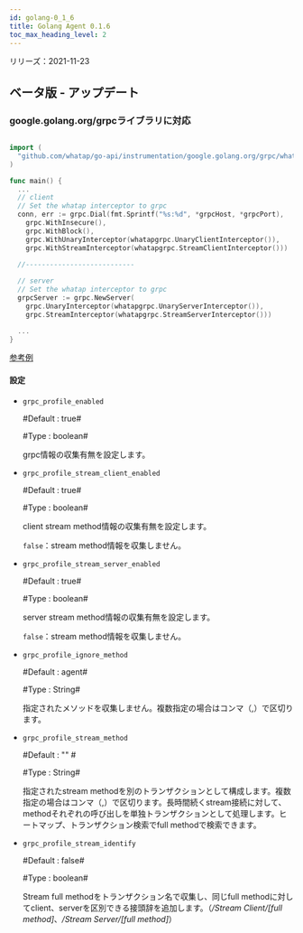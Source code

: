 ```yaml
---
id: golang-0_1_6
title: Golang Agent 0.1.6
toc_max_heading_level: 2
---
```



リリーズ：2021-11-23

## ベータ版 - アップデート

### google.golang.org/grpcライブラリに対応

```go title='Install guide'

import (
  "github.com/whatap/go-api/instrumentation/google.golang.org/grpc/whatapgrpc"
)

func main() {
  ...
  // client
  // Set the whatap interceptor to grpc
  conn, err := grpc.Dial(fmt.Sprintf("%s:%d", *grpcHost, *grpcPort),
    grpc.WithInsecure(),
    grpc.WithBlock(),
    grpc.WithUnaryInterceptor(whatapgrpc.UnaryClientInterceptor()),
    grpc.WithStreamInterceptor(whatapgrpc.StreamClientInterceptor()))
      
  //---------------------------

  // server
  // Set the whatap interceptor to grpc
  grpcServer := grpc.NewServer(
    grpc.UnaryInterceptor(whatapgrpc.UnaryServerInterceptor()),
    grpc.StreamInterceptor(whatapgrpc.StreamServerInterceptor()))

  ...
}
```

[参考例](https://github.com/whatap/go-api-example/tree/main/google.golang.org/grpc)

#### 設定

-   `grpc_profile_enabled`

    \#Default : true#

    \#Type : boolean# 

    grpc情報の収集有無を設定します。 

-   `grpc_profile_stream_client_enabled`

    \#Default : true#

    \#Type : boolean#

    client stream method情報の収集有無を設定します。

    `false`：stream method情報を収集しません。 

-   `grpc_profile_stream_server_enabled`

    \#Default : true#

    \#Type : boolean#

    server stream method情報の収集有無を設定します。

    `false`：stream method情報を収集しません。 

-   `grpc_profile_ignore_method`

    \#Default : agent#

    \#Type : String# 

    指定されたメソッドを収集しません。複数指定の場合はコンマ（,）で区切ります。

-   `grpc_profile_stream_method`

    \#Default : "" #

    \#Type : String# 

    指定されたstream methodを別のトランザクションとして構成します。複数指定の場合はコンマ（,）で区切ります。長時間続くstream接続に対して、methodそれぞれの呼び出しを単独トランザクションとして処理します。ヒートマップ、トランザクション検索でfull methodで検索できます。 

-   `grpc_profile_stream_identify`

    \#Default : false#

    \#Type : boolean#

    Stream full methodをトランザクション名で収集し、同じfull methodに対してclient、serverを区別できる接頭辞を追加します。（_/Stream Client/[full method]_、_/Stream Server/[full method]_）
